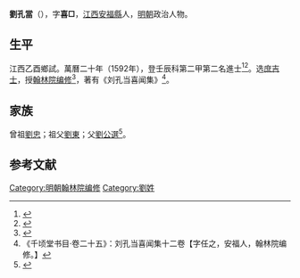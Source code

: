 {{明清人物信息框
| 姓名 = 劉孔當
| 原名 =
| 圖片名稱= 
| 圖片大小 =
| 圖片說明 = 
| 最高職務 =
| 國家 = 大明 
| 爵位 =
| 籍貫 = 江西安福縣
| 族裔 = 
| 字號 = 
| 諡號 =
| 出生日期 = 生年不詳
| 出生地點 =
| 逝世日期 = 卒年不詳
| 逝世地點 =
| 墓葬 =
| 配偶 = 
| 親屬 = 
| 出身 =
* 萬曆二十年壬辰科進士
| 經歷 =
| 著作 =  
}}
'''劉孔當'''（{{bd|？||？|catIdx=}}），字'''喜□'''，[[江西|江西]][[安福縣|安福縣]]人，[[明朝|明朝]]政治人物。

== 生平 ==
江西乙酉鄉試。萬曆二十年（1592年），登壬辰科第二甲第二名進士<ref>{{Cite book|title=《皇明贡举考》卷五|last=（明）[[张朝瑞|张朝瑞]]|first=|publisher=《续修四库全书》史部第828册|year=|isbn=|location=|pages=}}</ref><ref>{{Cite book|title=贡举志五种 上|last=鲁小俊，江俊伟著|first=|publisher=武汉：武汉大学出版社|year=2009|isbn=978-7-307-07043-1|location=|pages=}}</ref>。选[[庶吉士|庶吉士]]，授[[翰林院编修|翰林院编修]]<ref>{{cite journal|author=何淑宜|title=书院王学与宗族社会以明清安福县识仁书院为中心|journal=江西教育学院学报|volume=30|issue=4|pages=102-105页|url=http://www.sinoss.net/qikan/uploadfile/2010/1130/9417.pdf|date=2009年8月|access-date=2014-04-04|archive-date=2019-10-23|archive-url=https://web.archive.org/web/20191023201235/https://www.sinoss.net/qikan/uploadfile/2010/1130/9417.pdf|dead-url=no}}</ref>，著有《刘孔当喜闻集》<ref>《千顷堂书目·卷二十五》：刘孔当喜闻集十二卷【字任之，安福人，翰林院编修。】</ref>。

== 家族 ==
曾祖[[劉忠|劉忠]]；祖父[[劉東|劉東]]；父[[劉公選|劉公選]]<ref>{{Cite book|title=天一阁藏明代科举录选刊 登科录 点校本|last=龚延明主编|first=|publisher=宁波出版社|year=2016|isbn=978-7-5526-2320-8|location=宁波|pages=|quote=《天一閣藏明代科舉錄選刊.登科錄》之《萬曆二十年壬辰科殿試金榜》}}</ref>。

==参考文献==
{{reflist}}

{{萬曆二十年壬辰科殿試金榜}}

{{DEFAULTSORT:Liu刘}}
[[Category:明朝翰林院编修|Category:明朝翰林院编修]]
[[Category:劉姓|Category:劉姓]]


{{明朝人物小作品}}